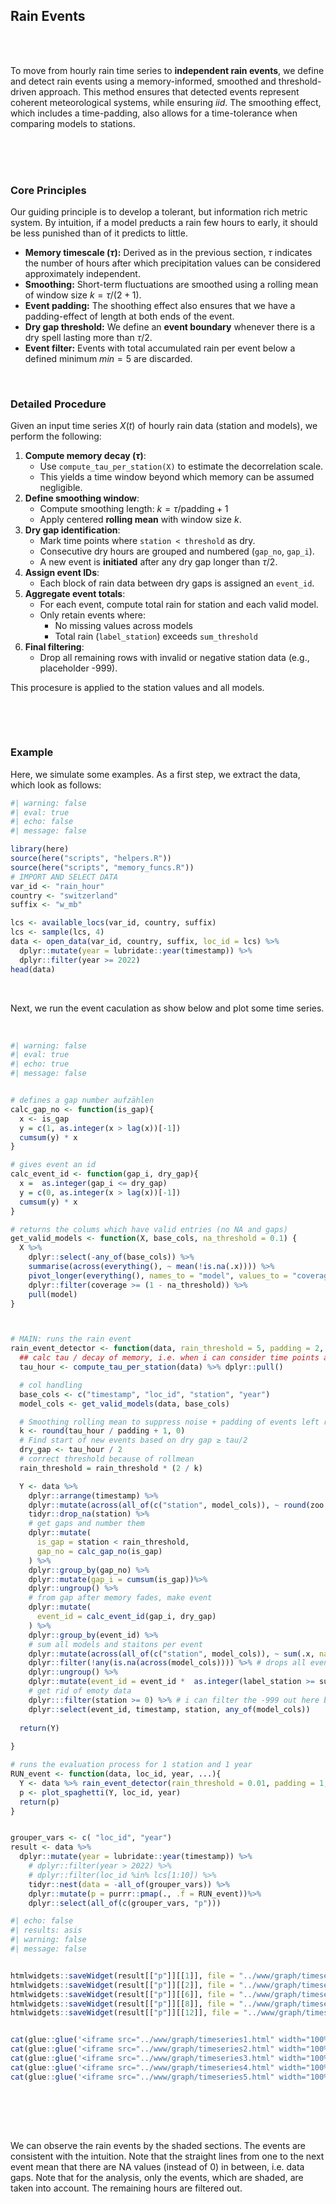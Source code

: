 
## Rain Events {#sec-energy-intro .unnumbered}



\
\

::: {.callout-tip title="Temporal dependence of Rain events"}
To move from hourly rain time series to **independent rain events**, we define and detect rain events using a memory-informed, smoothed and threshold-driven approach. This method ensures that detected events represent coherent meteorological systems, while ensuring *iid*. The smoothing effect, which includes a time-padding, also allows for a time-tolerance when comparing models to stations.
:::

\
\
\



### Core Principles

Our guiding principle is to develop a tolerant, but information rich metric system. By intuition, if a model preducts a rain few hours to early, it should be less punished than of it predicts to little.

- **Memory timescale ($\tau$):** Derived as in the previous section, $\tau$ indicates the number of hours after which precipitation values can be considered approximately independent.
- **Smoothing:** Short-term fluctuations are smoothed using a rolling mean of window size $k=\tau/(2+1)$.
- **Event padding:** The shoothing effect also ensures that we have a padding-effect of length at both ends of the event.
- **Dry gap threshold:** We define an **event boundary** whenever there is a dry spell lasting more than $\tau / 2$.
- **Event filter:** Events with total accumulated rain per event below a defined minimum $min =5$ are discarded.

\

### Detailed Procedure

Given an input time series $X(t)$ of hourly rain data (station and models), we perform the following:

1. **Compute memory decay ($\tau$)**:  
   - Use `compute_tau_per_station(X)` to estimate the decorrelation scale.
   - This yields a time window beyond which memory can be assumed negligible.

2. **Define smoothing window**:  
   - Compute smoothing length: $k = \tau / \text{padding} + 1$
   - Apply centered **rolling mean** with window size $k$.

3. **Dry gap identification**:  
   - Mark time points where `station < threshold` as dry.
   - Consecutive dry hours are grouped and numbered (`gap_no`, `gap_i`).
   - A new event is **initiated** after any dry gap longer than $\tau / 2$.

4. **Assign event IDs**:  
   - Each block of rain data between dry gaps is assigned an `event_id`.

5. **Aggregate event totals**:  
   - For each event, compute total rain for station and each valid model.
   - Only retain events where:
     - No missing values across models
     - Total rain (`label_station`) exceeds `sum_threshold`

6. **Final filtering**:  
   - Drop all remaining rows with invalid or negative station data (e.g., placeholder -999).

This procesure is applied to the station values and all models.

\



\

### Example

Here, we simulate some examples.
As a first step, we extract the data, which look as follows:


```r
#| warning: false
#| eval: true
#| echo: false
#| message: false

library(here)
source(here("scripts", "helpers.R"))
source(here("scripts", "memory_funcs.R"))
# IMPORT AND SELECT DATA
var_id <- "rain_hour"
country <- "switzerland"
suffix <- "w_mb"

lcs <- available_locs(var_id, country, suffix)
lcs <- sample(lcs, 4)
data <- open_data(var_id, country, suffix, loc_id = lcs) %>%
  dplyr::mutate(year = lubridate::year(timestamp)) %>% 
  dplyr::filter(year >= 2022)
head(data)
```


\

Next, we run the event caculation as show below and plot some time series.

\

```r
#| warning: false
#| eval: true
#| echo: true
#| message: false


# defines a gap number aufzählen
calc_gap_no <- function(is_gap){
  x <- is_gap
  y = c(1, as.integer(x > lag(x))[-1])
  cumsum(y) * x
}

# gives event an id
calc_event_id <- function(gap_i, dry_gap){
  x =  as.integer(gap_i <= dry_gap)
  y = c(0, as.integer(x > lag(x))[-1])
  cumsum(y) * x
}

# returns the colums which have valid entries (no NA and gaps)
get_valid_models <- function(X, base_cols, na_threshold = 0.1) {
  X %>%
    dplyr::select(-any_of(base_cols)) %>%
    summarise(across(everything(), ~ mean(!is.na(.x)))) %>%
    pivot_longer(everything(), names_to = "model", values_to = "coverage") %>%
    dplyr::filter(coverage >= (1 - na_threshold)) %>%
    pull(model)
}



# MAIN: runs the rain event 
rain_event_detector <- function(data, rain_threshold = 5, padding = 2, sum_threshold = 5, ... ){
  ## calc tau / decay of memory, i.e. when i can consider time points as memoryless
  tau_hour <- compute_tau_per_station(data) %>% dplyr::pull()

  # col handling
  base_cols <- c("timestamp", "loc_id", "station", "year")
  model_cols <- get_valid_models(data, base_cols)

  # Smoothing rolling mean to suppress noise + padding of events left right
  k <- round(tau_hour / padding + 1, 0)
  # Find start of new events based on dry gap ≥ tau/2
  dry_gap <- tau_hour / 2
  # correct threshold because of rollmean
  rain_threshold = rain_threshold * (2 / k)

  Y <- data %>%
    dplyr::arrange(timestamp) %>%
    dplyr::mutate(across(all_of(c("station", model_cols)), ~ round(zoo::rollmean(.x, k = k, fill = NA, align = "center"), 3))) %>%
    tidyr::drop_na(station) %>%
    # get gaps and number them
    dplyr::mutate(
      is_gap = station < rain_threshold,
      gap_no = calc_gap_no(is_gap)
    ) %>% 
    dplyr::group_by(gap_no) %>%
    dplyr::mutate(gap_i = cumsum(is_gap))%>%
    dplyr::ungroup() %>%
    # from gap after memory fades, make event
    dplyr::mutate(
      event_id = calc_event_id(gap_i, dry_gap)
    ) %>%
    dplyr::group_by(event_id) %>% 
    # sum all models and staitons per event
    dplyr::mutate(across(all_of(c("station", model_cols)), ~ sum(.x, na.rm = TRUE), .names = "label_{.col}")) %>%
    dplyr::filter(!any(is.na(across(model_cols)))) %>% # drops all events where we have NA entres
    dplyr::ungroup() %>%
    dplyr::mutate(event_id = event_id *  as.integer(label_station >= sum_threshold)) %>% # make sure we count as events only when sum is large enough
    # get rid of emoty data
    dplyr:::filter(station >= 0) %>% # i can filter the -999 out here because they are anyway no events
    dplyr::select(event_id, timestamp, station, any_of(model_cols))
  
  return(Y)
  
}

# runs the evaluation process for 1 station and 1 year
RUN_event <- function(data, loc_id, year, ...){
  Y <- data %>% rain_event_detector(rain_threshold = 0.01, padding = 1, sum_threshold = 5 )
  p <- plot_spaghetti(Y, loc_id, year)
  return(p)
}


grouper_vars <- c( "loc_id", "year")
result <- data %>% 
  dplyr::mutate(year = lubridate::year(timestamp)) %>%
    # dplyr::filter(year > 2022) %>%
    # dplyr::filter(loc_id %in% lcs[1:10]) %>% 
    tidyr::nest(data = -all_of(grouper_vars)) %>%
    dplyr::mutate(p = purrr::pmap(., .f = RUN_event))%>%
    dplyr::select(all_of(c(grouper_vars, "p")))

```


```r
#| echo: false
#| results: asis
#| warning: false
#| message: false


htmlwidgets::saveWidget(result[["p"]][[1]], file = "../www/graph/timeseries1.html", selfcontained = TRUE)
htmlwidgets::saveWidget(result[["p"]][[2]], file = "../www/graph/timeseries2.html", selfcontained = TRUE)
htmlwidgets::saveWidget(result[["p"]][[6]], file = "../www/graph/timeseries3.html", selfcontained = TRUE)
htmlwidgets::saveWidget(result[["p"]][[8]], file = "../www/graph/timeseries4.html", selfcontained = TRUE)
htmlwidgets::saveWidget(result[["p"]][[12]], file = "../www/graph/timeseries5.html", selfcontained = TRUE)


cat(glue::glue('<iframe src="../www/graph/timeseries1.html" width="100%" height="600px" style="border:none;"></iframe>'))
cat(glue::glue('<iframe src="../www/graph/timeseries2.html" width="100%" height="600px" style="border:none;"></iframe>'))
cat(glue::glue('<iframe src="../www/graph/timeseries3.html" width="100%" height="600px" style="border:none;"></iframe>'))
cat(glue::glue('<iframe src="../www/graph/timeseries4.html" width="100%" height="600px" style="border:none;"></iframe>'))
cat(glue::glue('<iframe src="../www/graph/timeseries5.html" width="100%" height="600px" style="border:none;"></iframe>'))

```




\
\

\

::: {.callout-note title="Intuition"}
We can observe the rain events by the shaded sections. The events are consistent with the intuition. Note that the straight lines from one to the next event mean that there are NA values (instead of 0) in between, i.e. data gaps. Note that for the analysis, only the events, which are shaded, are taken into account. The remaining hours are filtered out.
:::

\
\


